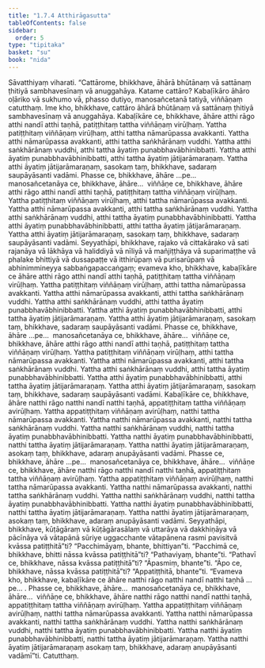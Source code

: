 ```yaml
---
title: "1.7.4 Atthirāgasutta"
tableOfContents: false
sidebar:
  order: 5
type: "tipitaka"
basket: "su"
book: "nida"
---
```



<DynamicBreadcrumb />

<Division number="64" book="nida" bookNo="12" page="325">

<Paragraph number="456" book="nida">
Sāvatthiyaṃ viharati. “Cattārome, bhikkhave, āhārā bhūtānaṃ vā sattānaṃ ṭhitiyā sambhavesīnaṃ vā anuggahāya. Katame cattāro? Kabaḷīkāro āhāro oḷāriko vā sukhumo vā, phasso dutiyo, manosañcetanā tatiyā, viññāṇaṃ catutthaṃ. Ime kho, bhikkhave, cattāro āhārā bhūtānaṃ vā sattānaṃ ṭhitiyā sambhavesīnaṃ vā anuggahāya.
</Paragraph>

<Paragraph number="457" book="nida">
Kabaḷīkāre ce, bhikkhave, āhāre atthi rāgo atthi nandī atthi taṇhā, patiṭṭhitaṃ tattha viññāṇaṃ virūḷhaṃ. Yattha patiṭṭhitaṃ viññāṇaṃ virūḷhaṃ, atthi tattha nāmarūpassa avakkanti. Yattha atthi nāmarūpassa avakkanti, atthi tattha saṅkhārānaṃ vuddhi. Yattha atthi saṅkhārānaṃ vuddhi, atthi tattha āyatiṃ punabbhavābhinibbatti. Yattha atthi āyatiṃ punabbhavābhinibbatti, atthi tattha āyatiṃ jātijarāmaraṇaṃ. Yattha atthi āyatiṃ jātijarāmaraṇaṃ, sasokaṃ taṃ, bhikkhave, sadaraṃ saupāyāsanti vadāmi.
</Paragraph>

<Paragraph number="458" book="nida">
Phasse ce, bhikkhave, āhāre …pe…  manosañcetanāya ce, bhikkhave, āhāre…  viññāṇe ce, bhikkhave, āhāre atthi rāgo atthi nandī atthi taṇhā, patiṭṭhitaṃ tattha viññāṇaṃ virūḷhaṃ. Yattha patiṭṭhitaṃ viññāṇaṃ virūḷhaṃ, atthi tattha nāmarūpassa avakkanti. Yattha atthi nāmarūpassa avakkanti, atthi tattha saṅkhārānaṃ vuddhi. Yattha atthi saṅkhārānaṃ vuddhi, atthi tattha āyatiṃ punabbhavābhinibbatti. Yattha atthi āyatiṃ punabbhavābhinibbatti, atthi tattha āyatiṃ jātijarāmaraṇaṃ. Yattha atthi āyatiṃ jātijarāmaraṇaṃ, sasokaṃ taṃ, bhikkhave, sadaraṃ saupāyāsanti vadāmi.
</Paragraph>

<Paragraph number="459" book="nida">
Seyyathāpi, bhikkhave, rajako vā cittakārako vā sati rajanāya vā lākhāya vā haliddiyā vā nīliyā vā mañjiṭṭhāya vā suparimaṭṭhe vā phalake bhittiyā vā dussapaṭṭe vā itthirūpaṃ vā purisarūpaṃ vā abhinimmineyya sabbaṅgapaccaṅgaṃ; evameva kho, bhikkhave, kabaḷīkāre ce āhāre atthi rāgo atthi nandī atthi taṇhā, patiṭṭhitaṃ tattha viññāṇaṃ virūḷhaṃ. Yattha patiṭṭhitaṃ viññāṇaṃ virūḷhaṃ, atthi tattha nāmarūpassa avakkanti. Yattha atthi nāmarūpassa avakkanti, atthi tattha saṅkhārānaṃ vuddhi. Yattha atthi saṅkhārānaṃ vuddhi, atthi tattha āyatiṃ punabbhavābhinibbatti. Yattha atthi āyatiṃ punabbhavābhinibbatti, atthi tattha āyatiṃ jātijarāmaraṇaṃ. Yattha atthi āyatiṃ jātijarāmaraṇaṃ, sasokaṃ taṃ, bhikkhave, sadaraṃ saupāyāsanti vadāmi.
</Paragraph>

<Paragraph number="460" book="nida">
Phasse ce, bhikkhave, āhāre …pe…  manosañcetanāya ce, bhikkhave, āhāre…  viññāṇe ce, bhikkhave, āhāre atthi rāgo atthi nandī atthi taṇhā, patiṭṭhitaṃ tattha viññāṇaṃ virūḷhaṃ. Yattha patiṭṭhitaṃ viññāṇaṃ virūḷhaṃ, atthi tattha nāmarūpassa avakkanti. Yattha atthi nāmarūpassa avakkanti, atthi tattha saṅkhārānaṃ vuddhi. Yattha atthi saṅkhārānaṃ vuddhi, atthi tattha āyatiṃ punabbhavābhinibbatti. Yattha atthi āyatiṃ punabbhavābhinibbatti, atthi tattha āyatiṃ jātijarāmaraṇaṃ. Yattha atthi āyatiṃ jātijarāmaraṇaṃ, sasokaṃ taṃ, bhikkhave, sadaraṃ saupāyāsanti vadāmi.
</Paragraph>

<Paragraph number="461" book="nida">
Kabaḷīkāre ce, bhikkhave, āhāre natthi rāgo natthi nandī natthi taṇhā, appatiṭṭhitaṃ tattha viññāṇaṃ avirūḷhaṃ. Yattha appatiṭṭhitaṃ viññāṇaṃ avirūḷhaṃ, natthi tattha nāmarūpassa avakkanti. Yattha natthi nāmarūpassa avakkanti, natthi tattha saṅkhārānaṃ vuddhi. Yattha natthi saṅkhārānaṃ vuddhi, natthi tattha āyatiṃ punabbhavābhinibbatti. Yattha natthi āyatiṃ punabbhavābhinibbatti, natthi tattha āyatiṃ jātijarāmaraṇaṃ. Yattha natthi āyatiṃ jātijarāmaraṇaṃ, asokaṃ taṃ, bhikkhave, adaraṃ anupāyāsanti vadāmi.
</Paragraph>

<Paragraph number="462" book="nida">
Phasse ce, bhikkhave, āhāre …pe…  manosañcetanāya ce, bhikkhave, āhāre…  viññāṇe ce, bhikkhave, āhāre natthi rāgo natthi nandī natthi taṇhā, appatiṭṭhitaṃ tattha viññāṇaṃ avirūḷhaṃ. Yattha appatiṭṭhitaṃ viññāṇaṃ avirūḷhaṃ, natthi tattha nāmarūpassa avakkanti. Yattha natthi nāmarūpassa avakkanti, natthi tattha saṅkhārānaṃ vuddhi. Yattha natthi saṅkhārānaṃ vuddhi, natthi tattha āyatiṃ punabbhavābhinibbatti. Yattha natthi āyatiṃ punabbhavābhinibbatti, natthi tattha āyatiṃ jātijarāmaraṇaṃ. Yattha natthi āyatiṃ jātijarāmaraṇaṃ, asokaṃ taṃ, bhikkhave, adaraṃ anupāyāsanti vadāmi.
</Paragraph>

<Paragraph number="463" book="nida">
Seyyathāpi, bhikkhave, kūṭāgāraṃ vā kūṭāgārasālaṃ vā uttarāya vā dakkhiṇāya vā pācīnāya vā vātapānā sūriye uggacchante vātapānena rasmi pavisitvā kvāssa patiṭṭhitā”ti? “Pacchimāyaṃ, bhante, bhittiyan”ti. “Pacchimā ce, bhikkhave, bhitti nāssa kvāssa patiṭṭhitā”ti? “Pathaviyaṃ, bhante”ti. “Pathavī ce, bhikkhave, nāssa kvāssa patiṭṭhitā”ti? “Āpasmiṃ, bhante”ti. “Āpo ce, bhikkhave, nāssa kvāssa patiṭṭhitā”ti? “Appatiṭṭhitā, bhante”ti. “Evameva kho, bhikkhave, kabaḷīkāre ce āhāre natthi rāgo natthi nandī natthi taṇhā …pe… .
</Paragraph>

<Paragraph number="464" book="nida">
Phasse ce, bhikkhave, āhāre…  manosañcetanāya ce, bhikkhave, āhāre…  viññāṇe ce, bhikkhave, āhāre natthi rāgo natthi nandī natthi taṇhā, appatiṭṭhitaṃ tattha viññāṇaṃ avirūḷhaṃ. Yattha appatiṭṭhitaṃ viññāṇaṃ avirūḷhaṃ, natthi tattha nāmarūpassa avakkanti. Yattha natthi nāmarūpassa avakkanti, natthi tattha saṅkhārānaṃ vuddhi. Yattha natthi saṅkhārānaṃ vuddhi, natthi tattha āyatiṃ punabbhavābhinibbatti. Yattha natthi āyatiṃ punabbhavābhinibbatti, natthi tattha āyatiṃ jātijarāmaraṇaṃ. Yattha natthi āyatiṃ jātijarāmaraṇaṃ asokaṃ taṃ, bhikkhave, adaraṃ anupāyāsanti vadāmī”ti.

</Paragraph>
</Division>

<Paragraph number="465" type="center" book="nida">
Catutthaṃ.
</Paragraph>